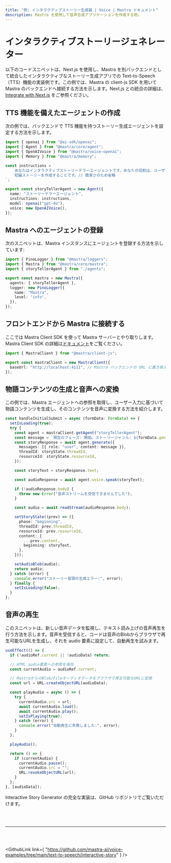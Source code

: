 ```yaml
---
title: "例: インタラクティブストーリー生成器 | Voice | Mastra ドキュメント"
description: Mastra を使用して音声合成アプリケーションを作成する例。
---
```




# インタラクティブストーリージェネレーター

以下のコードスニペットは、Next.js を使用し、Mastra を別バックエンドとして統合したインタラクティブなストーリー生成アプリでの Text-to-Speech（TTS）機能の実装例です。この例では、Mastra の client-js SDK を用いて Mastra のバックエンドへ接続する方法を示します。Next.js との統合の詳細は、[Integrate with Next.js](/docs/frameworks/web-frameworks/next-js) をご参照ください。

## TTS 機能を備えたエージェントの作成

次の例では、バックエンドで TTS 機能を持つストーリー生成エージェントを設定する方法を示します。

```typescript title="src/mastra/agents/index.ts"
import { openai } from "@ai-sdk/openai";
import { Agent } from "@mastra/core/agent";
import { OpenAIVoice } from "@mastra/voice-openai";
import { Memory } from "@mastra/memory";

const instructions = `
    あなたはインタラクティブストーリーテラーエージェントです。あなたの役割は、ユーザーの選択によって物語が変化する魅力的な
    短編ストーリーを作成することです。// 簡潔さのため省略
`;

export const storyTellerAgent = new Agent({
  name: "ストーリーテラーエージェント",
  instructions: instructions,
  model: openai("gpt-4o"),
  voice: new OpenAIVoice(),
});
```


## Mastra へのエージェントの登録

次のスニペットは、Mastra インスタンスにエージェントを登録する方法を示しています:

```typescript title="src/mastra/index.ts"
import { PinoLogger } from "@mastra/loggers";
import { Mastra } from "@mastra/core/mastra";
import { storyTellerAgent } from "./agents";

export const mastra = new Mastra({
  agents: { storyTellerAgent },
  logger: new PinoLogger({
    name: "Mastra",
    level: "info",
  }),
});
```


## フロントエンドから Mastra に接続する

ここでは Mastra Client SDK を使って Mastra サーバーとやり取りします。Mastra Client SDK の詳細は[ドキュメント](/docs/server-db/mastra-client)をご覧ください。

```typescript title="src/app/page.tsx"
import { MastraClient } from "@mastra/client-js";

export const mastraClient = new MastraClient({
  baseUrl: "http://localhost:4111", // Mastra バックエンドの URL に置き換えます
});
```


## 物語コンテンツの生成と音声への変換

この例では、Mastra エージェントへの参照を取得し、ユーザー入力に基づいて物語コンテンツを生成し、そのコンテンツを音声に変換する方法を紹介します。

```typescript title="/app/components/StoryManager.tsx"
const handleInitialSubmit = async (formData: FormData) => {
  setIsLoading(true);
  try {
    const agent = mastraClient.getAgent("storyTellerAgent");
    const message = `現在のフェーズ: 開始。ストーリージャンル: ${formData.genre}、主人公名: ${formData.protagonistDetails.name}、主人公の年齢: ${formData.protagonistDetails.age}、主人公の性別: ${formData.protagonistDetails.gender}、主人公の職業: ${formData.protagonistDetails.occupation}、ストーリー設定: ${formData.setting}`;
    const storyResponse = await agent.generate({
      messages: [{ role: "user", content: message }],
      threadId: storyState.threadId,
      resourceId: storyState.resourceId,
    });

    const storyText = storyResponse.text;

    const audioResponse = await agent.voice.speak(storyText);

    if (!audioResponse.body) {
      throw new Error("音声ストリームを受信できませんでした");
    }

    const audio = await readStream(audioResponse.body);

    setStoryState((prev) => ({
      phase: "beginning",
      threadId: prev.threadId,
      resourceId: prev.resourceId,
      content: {
        ...prev.content,
        beginning: storyText,
      },
    }));

    setAudioBlob(audio);
    return audio;
  } catch (error) {
    console.error("ストーリー冒頭の生成エラー:", error);
  } finally {
    setIsLoading(false);
  }
};
```


## 音声の再生

このスニペットは、新しい音声データを監視し、テキスト読み上げの音声再生を行う方法を示します。音声を受信すると、コードは音声のBlobからブラウザで再生可能なURLを生成し、それを audio 要素に設定して、自動再生を試みます。

```typescript title="/app/components/StoryManager.tsx"
useEffect(() => {
  if (!audioRef.current || !audioData) return;

  // HTML audio要素への参照を保存
  const currentAudio = audioRef.current;

  // MastraからのBlob/Fileオーディオデータをブラウザで再生可能なURLに変換
  const url = URL.createObjectURL(audioData);

  const playAudio = async () => {
    try {
      currentAudio.src = url;
      await currentAudio.load();
      await currentAudio.play();
      setIsPlaying(true);
    } catch (error) {
      console.error("自動再生に失敗しました:", error);
    }
  };

  playAudio();

  return () => {
    if (currentAudio) {
      currentAudio.pause();
      currentAudio.src = "";
      URL.revokeObjectURL(url);
    }
  };
}, [audioData]);
```

Interactive Story Generator の完全な実装は、GitHub リポジトリでご覧いただけます。

<br />

<br />

<hr className="dark:border-[#404040] border-gray-300" />

<br />

<br />

<GithubLink
  link={
"https://github.com/mastra-ai/voice-examples/tree/main/text-to-speech/interactive-story"
}
/>
